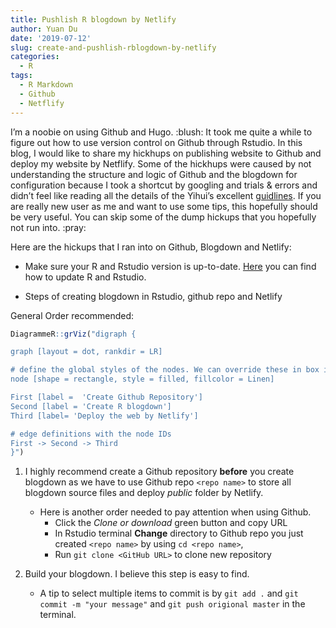 ```yaml
---
title: Pushlish R blogdown by Netlify
author: Yuan Du
date: '2019-07-12'
slug: create-and-pushlish-rblogdown-by-netlify
categories:
  - R
tags:
  - R Markdown
  - Github
  - Netflify
---
```

I'm a noobie on using Github and Hugo. :blush: It took me quite a while to figure out how to use version control on Github through Rstudio. In this blog, I would like to share my hickhups on publishing website to Github and deploy my website by Netflify. Some of the hickhups were caused by not understanding the structure and logic of Github and the blogdown for configuration because I took a shortcut by googling and trials & errors and didn't feel like reading all the details of the Yihui's excellent [guidlines](https://bookdown.org/yihui/blogdown/). If you are really new user as me and want to use some tips, this hopefully should be very useful. You can skip some of the dump hickups that you hopefully not run into. :pray:

Here are the hickups that I ran into on Github, Blogdown and Netlify:

- Make sure your R and Rstudio version is up-to-date. [Here](https://bootstrappers.umassmed.edu/bootstrappers-courses/courses/rCourse/Additional_Resources/Updating_R.html) you can find how to update R and Rstudio.

- Steps of creating blogdown in Rstudio, github repo and Netlify

General Order recommended:
```r
DiagrammeR::grViz("digraph {

graph [layout = dot, rankdir = LR]

# define the global styles of the nodes. We can override these in box if we wish
node [shape = rectangle, style = filled, fillcolor = Linen]

First [label =  'Create Github Repository']
Second [label = 'Create R blogdown']
Third [label= 'Deploy the web by Netlify']

# edge definitions with the node IDs
First -> Second -> Third
}")
```
1. I highly recommend create a Github repository **before** you create blogdown as we have to use Github repo `<repo name>` to store all blogdown source files and deploy _public_ folder by Netlify.

    + Here is another order needed to pay attention when using Github. 
        + Click the _Clone or download_ green button and copy URL
        + In Rstudio terminal **Change** directory to Github repo you just created `<repo name>` by using `cd <repo name>`, 
        + Run `git clone <GitHub URL>` to clone new repository

2. Build your blogdown. I believe this step is easy to find. 
    + A tip to select multiple items to commit is by `git add .` and `git commit -m "your message"` and `git push origional master` in the terminal.
